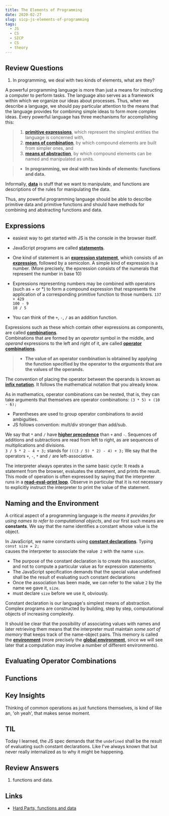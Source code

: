 ```yaml
---
title: The Elements of Programming
date: 2020-02-27
slug: sicp-js-elements-of-programming
tags:
  - JS
  - CS
  - SICP
  - CS
  - theory
---
```

## Review Questions
1. In programming, we deal with two kinds of elements, what are they?

A powerful programming language is more than just a means for instructing a computer to perform tasks. The language also serves as a framework within which we organize our ideas about processes. Thus, when we describe a language, we should pay particular attention to the means that the language provides for combining simple ideas to form more complex ideas. Every powerful language has three mechanisms for accomplishing this:

 > 1. [**primitive expressions**](), which represent the simplest entities the language is concerned with,
 > 1. [**means of combination**](), by which compound elements are built from simpler ones, and
 > 1. [**means of abstraction**](), by which compound elements can be named and manipulated as units.

 >* **In programming, we deal with two kinds of elements: functions and data.**
 
 Informally, [**data**]() is stuff that we want to manipulate, and functions are descriptions of the rules for manipulating the data. 
 
 Thus, any powerful programming language should be able to describe primitive data and primitive functions and should have methods for combining and abstracting functions and data.

## Expressions
- easiest way to get started with JS is the console in the browser itself.
- JavaScript programs are called [**statements**]().

- One kind of statement is an [**expression statement**](), which consists of an [**expression**](), followed by a semicolon. A simple kind of expression is a number. (More precisely, the epxression consists of  the numerals that represent the number in base 10)

- Expressions representing numbers may be combined with operators (such as + or *) to form a compound expression that respresents the application of a corresponding primitive function to those numbers.
`137 + 429`  
`100 - 9`  
`10 / 5`  
- You can think of the `+`, `-`, `/` as an addition function.

Expressions such as these which contain other expressions as components, are called [**combinations**]().  
Combinations that are formed by an *operator* symbol in the middle, and *operand* expressions to the left and right of it, are called [**operator combinations**](). 

>* **The value of an operator combination is obtained by applying the function specified by the operator to the *arguments* that are the values of the operands.**

The convention of placing the operator between the operands is known as [**infix notation**](). It follows the mathematical notation that you already know.

As in mathematics, operator combinations can be nested, that is, they can take arguments that themselves are operator combinations:
`(3 * 5) + (10 - 6);`

- Parentheses are used to group operator combinations to avoid ambiguities.
- JS follows convention: mult/div stronger than add/sub.

We say that `*` and `/` have [**higher precedence**]() than `+` and `-`. Sequences of additions and subtractions are read from left to right, as are sequences of multiplications and divisions.  
`3 / 5 * 2 - 4 + 3;`
stands for
`(((3 / 5) * 2) - 4) + 3;`
We say that the operators `+`, `-`, `*` and `/` are left-associative.

The interpreter always operates in the same basic cycle: It reads a statement from the browser, evaluates the statement, and prints the result. This mode of operation is often expressed by saying that the interpreter runs in a [**read-eval-print loop**](). Observe in particular that it is not necessary to explicitly instruct the interpreter to print the value of the statement.

## Naming and the Environment
A critical aspect of a programming language is *the means it provides for using names to refer to computational objects*, and our first such means are **constants**. We say that the name identifies a constant whose value is the object.

In JavaScript, we name constants using [**constant declarations**](). Typing
`const size = 2;`  
causes the interpreter to associate the value` 2` with the name `size`.  
- The purpose of the constant declaration is to create this association, and not to compute a particular value as for expression statements
- The JavaScript specification demands that the special value undefined shall be the result of evaluating such constant declarations
- Once the association has been made, we can refer to the value `2` by the name we gave it, `size`.
- must declare `size` before we use it, obviously.

Constant declaration is our language's simplest means of abstraction. Complex programs are constructed by building, step by step, computational objects of increasing complexity.

It should be clear that the possibility of associating values with names and later retrieving them means that the interpreter must maintain *some sort of memory* that keeps track of the name-object pairs. This memory is called the [**environment**]() (more precisely the [**global environment**](), since we will see later that a computation may involve a number of different environments).

## Evaluating Operator Combinations
## Functions

## Key Insights
Thinking of common operations as just functions themselves, is kind of like an, 'oh yeah', that makes sense moment.

## TIL 
Today I learned, the JS spec demands that the `undefined` shall be the result of evaluating such constant declarations. Like I've always known that but never really internalized as to why it might be happening. 


## Review Answers
1. functions and data.
## Links
- [Hard Parts, functions and data](/hardparts-js-v2-javascript-principles)